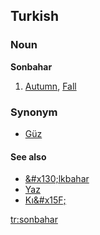 ==Turkish==
===Noun===
'''Sonbahar'''

# [[Autumn]], [[Fall]]

===Synonym===
*[[Güz]]

====See also====
*[[&#x130;lkbahar]]
*[[Yaz]]
*[[Kı&#x15F;]]

[[tr:sonbahar]]